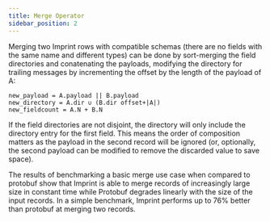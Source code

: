 ```yaml
---
title: Merge Operator
sidebar_position: 2
---
```


Merging two Imprint rows with compatible schemas (there are no fields with the
same name and different types) can be done by sort-merging the field directories
and conatenating the payloads, modifying the directory for trailing messages by
incrementing the offset by the length of the payload of A:

```
new_payload = A.payload || B.payload
new_directory = A.dir ∪ (B.dir offset+|A|)
new_fieldcount = A.N + B.N
```

If the field directories are not disjoint, the directory will only include
the directory entry for the first field. This means the order of composition 
matters as the payload in the second record will be ignored (or, optionally,
the second payload can be modified to remove the discarded value to save 
space).

The results of benchmarking a basic merge use case when compared to protobuf
show that Imprint is able to merge records of increasingly large size in constant
time while Protobuf degrades linearly with the size of the input records. In a
simple benchmark, Imprint performs up to 76% better than protobuf at merging two
records.
